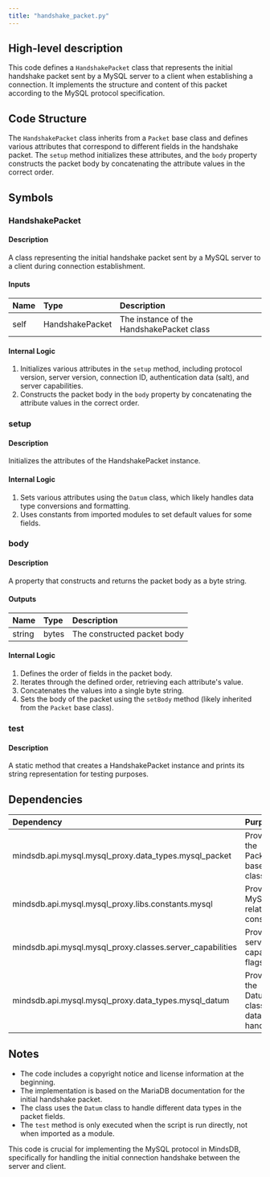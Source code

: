 ```yaml
---
title: "handshake_packet.py"
---
```


## High-level description
This code defines a `HandshakePacket` class that represents the initial handshake packet sent by a MySQL server to a client when establishing a connection. It implements the structure and content of this packet according to the MySQL protocol specification.

## Code Structure
The `HandshakePacket` class inherits from a `Packet` base class and defines various attributes that correspond to different fields in the handshake packet. The `setup` method initializes these attributes, and the `body` property constructs the packet body by concatenating the attribute values in the correct order.

## Symbols

### HandshakePacket
#### Description
A class representing the initial handshake packet sent by a MySQL server to a client during connection establishment.

#### Inputs
| Name | Type | Description |
|:-----|:-----|:------------|
| self | HandshakePacket | The instance of the HandshakePacket class |

#### Internal Logic
1. Initializes various attributes in the `setup` method, including protocol version, server version, connection ID, authentication data (salt), and server capabilities.
2. Constructs the packet body in the `body` property by concatenating the attribute values in the correct order.

### setup
#### Description
Initializes the attributes of the HandshakePacket instance.

#### Internal Logic
1. Sets various attributes using the `Datum` class, which likely handles data type conversions and formatting.
2. Uses constants from imported modules to set default values for some fields.

### body
#### Description
A property that constructs and returns the packet body as a byte string.

#### Outputs
| Name | Type | Description |
|:-----|:-----|:------------|
| string | bytes | The constructed packet body |

#### Internal Logic
1. Defines the order of fields in the packet body.
2. Iterates through the defined order, retrieving each attribute's value.
3. Concatenates the values into a single byte string.
4. Sets the body of the packet using the `setBody` method (likely inherited from the `Packet` base class).

### test
#### Description
A static method that creates a HandshakePacket instance and prints its string representation for testing purposes.

## Dependencies
| Dependency | Purpose |
|:-----------|:--------|
| mindsdb.api.mysql.mysql_proxy.data_types.mysql_packet | Provides the Packet base class |
| mindsdb.api.mysql.mysql_proxy.libs.constants.mysql | Provides MySQL-related constants |
| mindsdb.api.mysql.mysql_proxy.classes.server_capabilities | Provides server capability flags |
| mindsdb.api.mysql.mysql_proxy.data_types.mysql_datum | Provides the Datum class for data handling |

## Notes
- The code includes a copyright notice and license information at the beginning.
- The implementation is based on the MariaDB documentation for the initial handshake packet.
- The class uses the `Datum` class to handle different data types in the packet fields.
- The `test` method is only executed when the script is run directly, not when imported as a module.

This code is crucial for implementing the MySQL protocol in MindsDB, specifically for handling the initial connection handshake between the server and client.